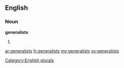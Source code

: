 ==English==

===Noun===
'''generalists'''

# {{plural of|[[generalist]]}}

[[Category:English plurals]]

[[ar:generalists]]
[[fr:generalists]]
[[my:generalists]]
[[sv:generalists]]